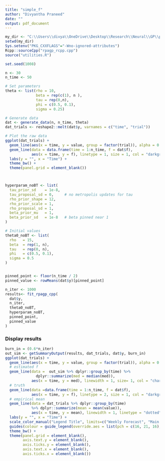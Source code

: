 ```yaml
---
title: "simple_f"
author: "Divyantha Praneed"
date: ""
output: pdf_document
---
```


```r

my_dir <- "C:\\Users\\divya\\OneDrive\\Desktop\\Research\\Neural\\GP\\practice2\\rpagp\\C+++"
setwd(my_dir)
Sys.setenv("PKG_CXXFLAGS"="-Wno-ignored-attributes")
Rcpp::sourceCpp("rpagp_rcpp.cpp")
source("utilities.R")
```

```r
set.seed(1008)

n <- 30
n_time <- 50

# Set parameters
theta <- list(rho = 10,
              beta = rep(c(1), n ),
              tau = rep(0,n),
              phi = c(0.5, 0.1),
              sigma = 0.25)

# Generate data
dat <- generate_data(n, n_time, theta)
dat_trials <- reshape2::melt(dat$y, varnames = c("time", "trial"))

# Plot the raw data
ggplot(dat_trials) + 
  geom_line(aes(x = time, y = value, group = factor(trial)), alpha = 0.25) + 
  geom_line(data = data.frame(time = 1:n_time, f = dat$f), 
            aes(x = time, y = f), linetype = 1, size = 1, col = "darkgreen") + 
  labs(y = "", x = "Time") + 
  theme_bw() + 
  theme(panel.grid = element_blank())




```

```r
hyperparam_noBT <- list(
  tau_prior_sd    = 1e-8,   
  tau_proposal_sd = 0,     # no metropolis updates for tau
  rho_prior_shape = 12,
  rho_prior_scale = 1,
  rho_proposal_sd = 1,
  beta_prior_mu   = 1,
  beta_prior_sd   = 1e-8   # beta pinned near 1
)

# Initial values
theta0_noBT <- list(
  rho   = 15,
  beta  = rep(1, n),  
  tau   = rep(0, n),  
  phi   = c(0.5, 0.1),
  sigma = 0.5
)


pinned_point <- floor(n_time / 2)
pinned_value <- rowMeans(dat$y)[pinned_point]

n_iter <- 1000
results<- fit_rpagp_cpp(
  dat$y,
  n_iter,
  theta0_noBT,
  hyperparam_noBT,
  pinned_point,
  pinned_value
)
```



### Display results
```r
burn_in = (0.6*n_iter)
out_sim <- getSummaryOutput(results, dat_trials, dat$y, burn_in)
ggplot(dat_trials) + 
  geom_line(aes(x = time, y = value, group = factor(trial)), alpha = 0.25) + 
  # estimated f
  geom_line(data =  out_sim %>% dplyr::group_by(time) %>%
              dplyr::summarize(med = median(med)), 
            aes(x = time, y = med), linewidth = 1, size= 1, col = "chartreuse3") + 
  # truth
  geom_line(data =data.frame(time = 1:n_time, f = dat$f), 
            aes(x = time, y = f), linetype = 2, size = 1, col = "darkgreen") + 
  # empirical mean
  geom_line(data = dat_trials %>% dplyr::group_by(time)
            %>% dplyr::summarize(mean = mean(value)), 
            aes(x = time, y = mean), linewidth = 1, linetype = "dotted", col = "black") + 
  labs(y = "", x = "Time") + 
  scale_color_manual("Legend Title", limits=c("Weekly Forecast", "Main Forecast", "ciao"), values = c("red","red", "red")) +
  guides(colour = guide_legend(override.aes = list(pch = c(16, 21, 16), fill = c("red", "white", "red")))) +
  theme_bw() + 
  theme(panel.grid = element_blank(), 
        axis.text.y = element_blank(), 
        axis.ticks.y = element_blank(), 
        axis.text.x = element_blank(), 
        axis.ticks.x = element_blank())
```






